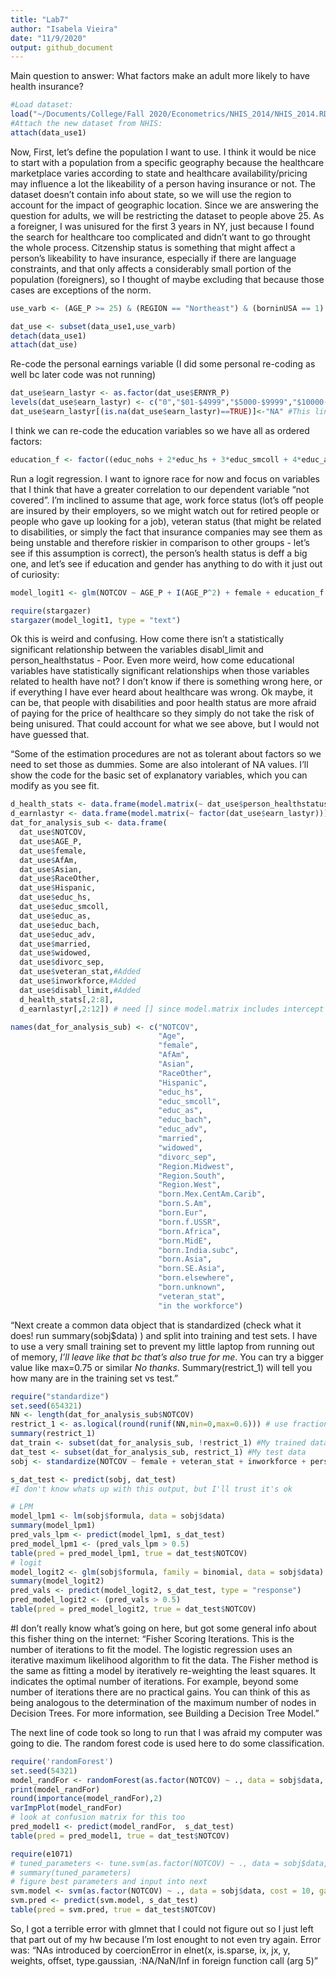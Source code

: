 ```yaml
---
title: "Lab7"
author: "Isabela Vieira"
date: "11/9/2020"
output: github_document
---
```


Main question to answer: What factors make an adult more likely to have health insurance?

```r
#Load dataset:
load("~/Documents/College/Fall 2020/Econometrics/NHIS_2014/NHIS_2014.RData")
#Attach the new dataset from NHIS:
attach(data_use1)
```

Now, First, let's define the population I want to use. I think it would be nice to start with a population from a specific geography because the healthcare marketplace varies according to state and healthcare availability/pricing may influence a lot the likeability of a person having insurance or not. The dataset doesn't contain info about state, so we will use the region to account for the impact of geographic location. Since we are answering the question for adults, we will be restricting the dataset to people above 25. As a foreigner, I was unisured for the first 3 years in NY, just because I found the search for healthcare too complicated and didn't want to go throught the whole process. Citzenship status is something that might affect a person's likeability to have insurance, especially if there are language constraints, and that only affects a considerably small portion of the population (foreigners), so I thought of maybe excluding that because those cases are exceptions of the norm.  

```r
use_varb <- (AGE_P >= 25) & (REGION == "Northeast") & (borninUSA == 1) 

dat_use <- subset(data_use1,use_varb)
detach(data_use1)
attach(dat_use)
```

Re-code the personal earnings variable (I did some personal re-coding as well bc later code was not running)
```r
dat_use$earn_lastyr <- as.factor(dat_use$ERNYR_P)
levels(dat_use$earn_lastyr) <- c("0","$01-$4999","$5000-$9999","$10000-$14999","$15000-$19999","$20000-$24999","$25000-$34999","$35000-$44999","$45000-$54999","$55000-$64999","$65000-$74999","$75000-84999","$85000-94999","$95000 and over","NA")
dat_use$earn_lastyr[(is.na(dat_use$earn_lastyr)==TRUE)]<-"NA" #This line fixed it 
```

I think we can re-code the education variables so we have all as ordered factors:
```r
education_f <- factor((educ_nohs + 2*educ_hs + 3*educ_smcoll + 4*educ_as + 5*educ_bach + 6*educ_adv), levels=c(1,2,3,4,5,6),labels = c("No High School","High School","Some College","Associates Deg","Bachelors Deg","Advanced Deg"))
```

Run a logit regression. I want to ignore race for now and focus on variables that I think that have a greater correlation to our dependent variable "not covered". I'm inclined to assume that age, work force status (lot's off people are insured by their employers, so we might watch out for retired people or people who gave up looking for a job), veteran status (that might be related to disabilities, or simply the fact that insurance companies may see them as being unstable and therefore riskier in comparison to other groups - let's see if this assumption is correct), the person's health status is deff a big one, and let's see if education and gender has anything to do with it just out of curiosity:
```r
model_logit1 <- glm(NOTCOV ~ AGE_P + I(AGE_P^2) + female + education_f + veteran_stat + inworkforce + disabl_limit + person_healthstatus, family = binomial, data = dat_use)

require(stargazer)
stargazer(model_logit1, type = "text")
```

Ok this is weird and confusing. How come there isn't a statistically significant relationship between the variables disabl_limit and person_healthstatus - Poor. Even more weird, how come educational variables have statistically significant relationships when those variables related to health have not? I don't know if there is something wrong here, or if everything I have ever heard about healthcare was wrong. Ok maybe, it can be, that people with disabilities and poor health status are more afraid of paying for the price of healthcare so they simply do not take the risk of being unisured. That could account for what we see above, but I would not have guessed that.  

"Some of the estimation procedures are not as tolerant about factors so we need to set those as dummies. Some are also intolerant of NA values. I’ll show the code for the basic set of explanatory variables, which you can modify as you see fit.
```r
d_health_stats <- data.frame(model.matrix(~ dat_use$person_healthstatus))
d_earnlastyr <- data.frame(model.matrix(~ factor(dat_use$earn_lastyr)))  # snips any with zero in the subgroup
dat_for_analysis_sub <- data.frame(
  dat_use$NOTCOV,
  dat_use$AGE_P,
  dat_use$female,
  dat_use$AfAm,
  dat_use$Asian,
  dat_use$RaceOther,
  dat_use$Hispanic,
  dat_use$educ_hs,
  dat_use$educ_smcoll,
  dat_use$educ_as,
  dat_use$educ_bach,
  dat_use$educ_adv,
  dat_use$married,
  dat_use$widowed,
  dat_use$divorc_sep,
  dat_use$veteran_stat,#Added
  dat_use$inworkforce,#Added
  dat_use$disabl_limit,#Added
  d_health_stats[,2:8],
  d_earnlastyr[,2:12]) # need [] since model.matrix includes intercept term

names(dat_for_analysis_sub) <- c("NOTCOV",
                                 "Age",
                                 "female",
                                 "AfAm",
                                 "Asian",
                                 "RaceOther",
                                 "Hispanic",
                                 "educ_hs",
                                 "educ_smcoll",
                                 "educ_as",
                                 "educ_bach",
                                 "educ_adv",
                                 "married",
                                 "widowed",
                                 "divorc_sep",
                                 "Region.Midwest",
                                 "Region.South",
                                 "Region.West",
                                 "born.Mex.CentAm.Carib",
                                 "born.S.Am",
                                 "born.Eur",
                                 "born.f.USSR",
                                 "born.Africa",
                                 "born.MidE",
                                 "born.India.subc",
                                 "born.Asia",
                                 "born.SE.Asia",
                                 "born.elsewhere",
                                 "born.unknown",
                                 "veteran_stat",
                                 "in the workforce")
```

"Next create a common data object that is standardized (check what it does! run summary(sobj$data) ) and split into training and test sets. I have to use a very small training set to prevent my little laptop from running out of memory, *I'll leave like that bc that's also true for me*. You can try a bigger value like max=0.75 or similar *No thanks*. Summary(restrict_1) will tell you how many are in the training set vs test."

```r
require("standardize")
set.seed(654321)
NN <- length(dat_for_analysis_sub$NOTCOV)
restrict_1 <- as.logical(round(runif(NN,min=0,max=0.6))) # use fraction as training data
summary(restrict_1)
dat_train <- subset(dat_for_analysis_sub, !restrict_1) #My trained data
dat_test <- subset(dat_for_analysis_sub, restrict_1) #My test data
sobj <- standardize(NOTCOV ~ female + veteran_stat + inworkforce + person_healthstatus, family = binomial, data = dat_use)

s_dat_test <- predict(sobj, dat_test)
#I don't know whats up with this output, but I'll trust it's ok
```

```r
# LPM
model_lpm1 <- lm(sobj$formula, data = sobj$data)
summary(model_lpm1)
pred_vals_lpm <- predict(model_lpm1, s_dat_test)
pred_model_lpm1 <- (pred_vals_lpm > 0.5)
table(pred = pred_model_lpm1, true = dat_test$NOTCOV)
# logit 
model_logit2 <- glm(sobj$formula, family = binomial, data = sobj$data)
summary(model_logit2)
pred_vals <- predict(model_logit2, s_dat_test, type = "response")
pred_model_logit2 <- (pred_vals > 0.5)
table(pred = pred_model_logit2, true = dat_test$NOTCOV)
```
#I don't really know what's going on here, but got some general info about this fisher thing on the internet: "Fisher Scoring Iterations. This is the number of iterations to fit the model. The logistic regression uses an iterative maximum likelihood algorithm to fit the data. The Fisher method is the same as fitting a model by iteratively re-weighting the least squares. It indicates the optimal number of iterations. For example, beyond some number of iterations there are no practical gains. You can think of this as being analogous to the determination of the maximum number of nodes in Decision Trees. For more information, see Building a Decision Tree Model."

The next line of code took so long to run that I was afraid my computer was going to die. The random forest code is used here to do some classification.  
```r
require('randomForest')
set.seed(54321)
model_randFor <- randomForest(as.factor(NOTCOV) ~ ., data = sobj$data, importance=TRUE, proximity=TRUE)
print(model_randFor)
round(importance(model_randFor),2)
varImpPlot(model_randFor)
# look at confusion matrix for this too
pred_model1 <- predict(model_randFor,  s_dat_test)
table(pred = pred_model1, true = dat_test$NOTCOV)
```

```r
require(e1071)
# tuned_parameters <- tune.svm(as.factor(NOTCOV) ~ ., data = sobj$data, gamma = 10^(-3:0), cost = 10^(-2:1)) 
# summary(tuned_parameters)
# figure best parameters and input into next
svm.model <- svm(as.factor(NOTCOV) ~ ., data = sobj$data, cost = 10, gamma = 0.1)
svm.pred <- predict(svm.model, s_dat_test)
table(pred = svm.pred, true = dat_test$NOTCOV)
```

So, I got a terrible error with glmnet that I could not figure out so I just left that part out of my hw because I'm lost enought to not even try again. Error was: "NAs introduced by coercionError in elnet(x, is.sparse, ix, jx, y, weights, offset, type.gaussian, :NA/NaN/Inf in foreign function call (arg 5)"

